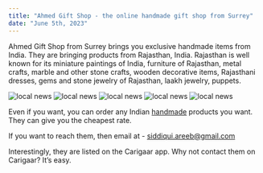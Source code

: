 ```yaml
---
title: "Ahmed Gift Shop - the online handmade gift shop from Surrey"
date: "June 5th, 2023"
---
```


Ahmed Gift Shop from Surrey brings you exclusive handmade items from India. They are bringing products from Rajasthan, India. Rajasthan is well known for its miniature paintings of India, furniture of Rajasthan, metal crafts, marble and other stone crafts, wooden decorative items, Rajasthani dresses, gems and stone jewelry of Rajasthan, laakh jewelry, puppets.

<img src="/locals/local20.png" alt="local news" />
<img src="/locals/local21.png" alt="local news" />
<img src="/locals/local22.png" alt="local news" />
<img src="/locals/local23.png" alt="local news" />
<img src="/locals/local24.png" alt="local news" />

Even if you want, you can order any Indian [handmade](https://yehaindia.com/handicrafts-in-india-you-sure-would-want-to-own-one-of-those-pieces/) products you want. They can give you the cheapest rate.

If you want to reach them, then email at - siddiqui.areeb@gmail.com

Interestingly, they are listed on the Carigaar app. Why not contact them on Carigaar? It’s easy.
